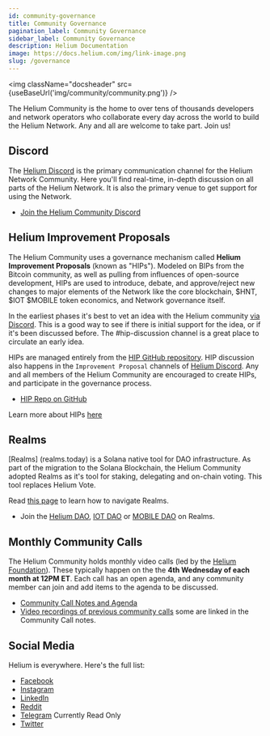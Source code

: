 ```yaml
---
id: community-governance
title: Community Governance
pagination_label: Community Governance
sidebar_label: Community Governance
description: Helium Documentation
image: https://docs.helium.com/img/link-image.png
slug: /governance
---
```



<img className="docsheader" src={useBaseUrl('img/community/community.png')} />

The Helium Community is the home to over tens of thousands developers and network operators who
collaborate every day across the world to build the Helium Network. Any and all are welcome to take
part. Join us!

## Discord

The [Helium Discord](https://discord.gg/helium) is the primary communication channel for the Helium
Network Community. Here you'll find real-time, in-depth discussion on all parts of the Helium
Network. It is also the primary venue to get support for using the Network.

- [Join the Helium Community Discord](https://discord.gg/helium)

## Helium Improvement Proposals

The Helium Community uses a governance mechanism called **Helium Improvement Proposals** (known as
"HIPs"). Modeled on BIPs from the Bitcoin community, as well as pulling from influences of open-source development, HIPs are used to introduce, debate, and
approve/reject new changes to major elements of the Network like the core blockchain,
$HNT, $IOT
$MOBILE token economics, and Network governance itself.

In the earliest phases it's best to vet an idea with the Helium community
[via Discord](https://discord.gg/helium). This is a good way to see if there is initial support for
the idea, or if it's been discussed before. The #hip-discussion channel is a great place to
circulate an early idea.

HIPs are managed entirely from the [HIP GitHub repository](https://github.com/helium/HIP). HIP
discussion also happens in the `Improvement Proposal` channels of
[Helium Discord](https://discord.gg/helium). Any and all members of the Helium Community are
encouraged to create HIPs, and participate in the governance process.

- [HIP Repo on GitHub](https://github.com/helium/HIP)

Learn more about HIPs [here]()

## Realms

[Realms] (realms.today) is a Solana native tool for DAO infrastructure. As part of the migration to the Solana Blockchain, the Helium Community adopted Realms as it's tool for staking, delegating and on-chain voting.
This tool replaces Helium Vote.

Read [this page](XXX) to learn how to navigate Realms.

- Join the [Helium DAO](www.realms.heliumvote.com/dao/hnt), [IOT DAO](www.realms.heliumvote.com/dao/iot) or [MOBILE DAO](www.realms.heliumvote.com/dao/mobile) on Realms.

## Monthly Community Calls

The Helium Community holds monthly video calls (led by the
[Helium Foundation](https://www.helium.foundation/)). These typically happen on the the **4th
Wednesday of each month at 12PM ET**. Each call has an open agenda, and any community member can
join and add items to the agenda to be discussed.

- [Community Call Notes and Agenda](https://docs.google.com/document/d/1bMm2alBigBj3detA775Dn0Gz9UM5XczAeK9vnjBB3l0/edit#)
- [Video recordings of previous community calls](https://vimeo.com/dewialliance) some are linked in
  the Community Call notes.

## Social Media

Helium is everywhere. Here's the full list:

- [Facebook](https://www.facebook.com/heliumsystems)
- [Instagram](https://www.instagram.com/helium/)
- [LinkedIn](https://www.linkedin.com/company/heliuminc/)
- [Reddit](https://www.reddit.com/r/HeliumNetwork/)
- [Telegram](https://t.me/helium_network) Currently Read Only
- [Twitter](https://twitter.com/helium)
